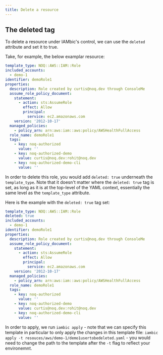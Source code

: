 ```yaml
---
title: Delete a resource
---
```


## The deleted tag
To delete a resource under IAMbic's control, we can use the `deleted` attribute and set it to true.

Take, for example, the below examplar resource:

```yaml
template_type: NOQ::AWS::IAM::Role
included_accounts:
  - demo-1
identifier: demoRole1
properties:
  description: Role created by curtis@noq.dev through ConsoleMe
  assume_role_policy_document:
    statement:
      - action: sts:AssumeRole
        effect: Allow
        principal:
          service: ec2.amazonaws.com
    version: '2012-10-17'
  managed_policies:
    - policy_arn: arn:aws:iam::aws:policy/AWSHealthFullAccess
  role_name: demoRole1
  tags:
    - key: noq-authorized
      value: ''
    - key: noq-authorized-demo
      value: curtis@noq.dev:rohit@noq.dev
    - key: noq-authorized-demo-cli
      value: ''
```
In order to delete this role, you would add `deleted: true` underneath the `template_type`. Note that it doesn't matter where the `deleted: true` tag is set, as long as it is at the top-level of the YAML context, essentially the same level as the `template_type` attribute.

Here is the example with the `deleted: true` tag set:

```yaml
template_type: NOQ::AWS::IAM::Role
deleted: true
included_accounts:
  - demo-1
identifier: demoRole1
properties:
  description: Role created by curtis@noq.dev through ConsoleMe
  assume_role_policy_document:
    statement:
      - action: sts:AssumeRole
        effect: Allow
        principal:
          service: ec2.amazonaws.com
    version: '2012-10-17'
  managed_policies:
    - policy_arn: arn:aws:iam::aws:policy/AWSHealthFullAccess
  role_name: demoRole1
  tags:
    - key: noq-authorized
      value: ''
    - key: noq-authorized-demo
      value: curtis@noq.dev:rohit@noq.dev
    - key: noq-authorized-demo-cli
      value: ''
```

In order to apply, we run `iambic apply` - note that we can specify this template in particular to only apply the changes in this template file: `iambic apply -t resouces/aws/demo-1/demo1usertobedeleted.yaml` - you would need to change the path to the template after the `-t` flag to reflect your environemnt.
